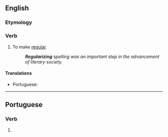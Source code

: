 ==English==

===Etymology===
{{suffix|en|regular|ize}}

===Verb===
{{en-verb|regulariz}}

# To make [[regular]].
#: '''''Regularizing''' spelling was an important step in the advancement of literary society.''

====Translations====
{{trans-top|to make regular}}
* Portuguese: {{t|pt|regularizar}}
{{trans-mid}}
{{trans-bottom}}

----

==Portuguese==

===Verb===
{{pt-verb-form}}

# {{pt-verb-form-of|regularizar}}